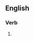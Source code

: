 {{also|preexists}}

==English==

===Verb===
{{head|en|verb form}}

# {{en-third-person singular of|pre-exist}}